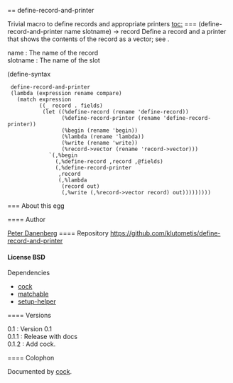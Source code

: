 == define-record-and-printer

Trivial macro to define records and appropriate printers
[[toc:]]
=== {{define-record-and-printer}}
<syntax>(define-record-and-printer name slotname) → record</syntax>
Define a record and a printer that shows the contents of the
record as a vector; see {{define-record}}.
; name : The name of the record
; slotname : The name of the slot
<enscript highlight="scheme">(define-syntax
  define-record-and-printer
  (lambda (expression rename compare)
    (match expression
           ((_ record . fields)
            (let ((%define-record (rename 'define-record))
                  (%define-record-printer (rename 'define-record-printer))
                  (%begin (rename 'begin))
                  (%lambda (rename 'lambda))
                  (%write (rename 'write))
                  (%record->vector (rename 'record->vector)))
              `(,%begin
                (,%define-record ,record ,@fields)
                (,%define-record-printer
                 ,record
                 (,%lambda
                  (record out)
                  (,%write (,%record->vector record) out)))))))))
</enscript>
=== About this egg

==== Author

[[/users/klutometis|Peter Danenberg]]
==== Repository
[[https://github.com/klutometis/define-record-and-printer]]
==== License
BSD
==== Dependencies
* [[cock]]
* [[matchable]]
* [[setup-helper]]

==== Versions
; 0.1 : Version 0.1
; 0.1.1 : Release with docs
; 0.1.2 : Add cock.
==== Colophon

Documented by [[/egg/cock|cock]].